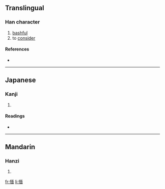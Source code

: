 ==Translingual==

===Han character===
{{Han char|rn=61|rad=心|as=09|sn=12|four=9106<sub>0</sub>|canj=心一田中 (PMWL)}}

# [[bashful]]
# to [[consider]]

====References====
* {{Han ref|kx=0394.260|dkj=10925|dj=0731.020|hdz=42327.030|uh=6110|ud=24848|bh=D94D|bd=55629}}

----

==Japanese==

===Kanji===
{{ja-kanji|grade=|rs=心09}}

# {{defn|Japanese|sort=心09}}

====Readings====
* {{ja-readings|on=[[べん]] (ben), [[めん]] (men)|kun=[[つとめる]] (tsutomeru)}}

----

==Mandarin==

===Hanzi===
{{cmn-hanzi|pin=[[miǎn]] ([[mian3]])|wg=mien<sup>3</sup>}}

# {{defn|Mandarin|sort=心09}}

[[fr:愐]]
[[li:愐]]